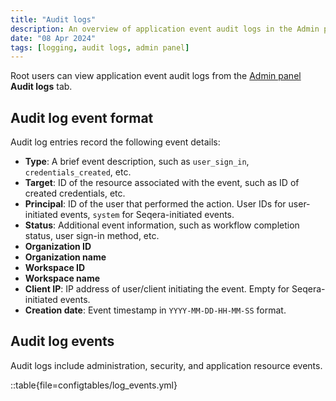 ```yaml
---
title: "Audit logs"
description: An overview of application event audit logs in the Admin panel
date: "08 Apr 2024"
tags: [logging, audit logs, admin panel]
---
```


Root users can view application event audit logs from the [Admin panel](../administration/overview.mdx) **Audit logs** tab.

## Audit log event format 

Audit log entries record the following event details:

- **Type**: A brief event description, such as `user_sign_in`, `credentials_created`, etc.
- **Target**: ID of the resource associated with the event, such as ID of created credentials, etc.
- **Principal**: ID of the user that performed the action. User IDs for user-initiated events, `system` for Seqera-initiated events.
- **Status**: Additional event information, such as workflow completion status, user sign-in method, etc.
- **Organization ID**
- **Organization name**
- **Workspace ID**
- **Workspace name**
- **Client IP**: IP address of user/client initiating the event. Empty for Seqera-initiated events.
- **Creation date**: Event timestamp in `YYYY-MM-DD-HH-MM-SS` format.

## Audit log events

Audit logs include administration, security, and application resource events.

::table{file=configtables/log_events.yml}
